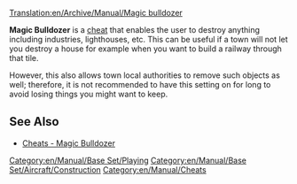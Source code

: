 [[Translation:en/Archive/Manual/Magic bulldozer]]

'''Magic Bulldozer''' is a [[en/Manual/Cheats|cheat]] that enables the user to destroy anything including industries, lighthouses, etc. This can be useful if a town will not let you destroy a house for example when you want to build a railway through that tile.

However, this also allows town local authorities to remove such objects as well; therefore, it is not recommended to have this setting on for long to avoid losing things you might want to keep.

== See Also ==
*[[en/Manual/Cheats#magic-bulldozer|Cheats - Magic Bulldozer]]

[[Category:en/Manual/Base Set/Playing]]
[[Category:en/Manual/Base Set/Aircraft/Construction]]
[[Category:en/Manual/Cheats]]